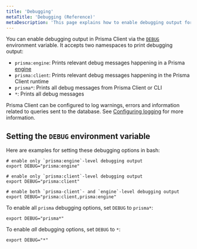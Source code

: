 ```yaml
---
title: 'Debugging'
metaTitle: 'Debugging (Reference)'
metaDescription: 'This page explains how to enable debugging output for Prisma Client by setting the `DEBUG` environment variable.'
---
```


<TopBlock>

You can enable debugging output in Prisma Client via the [`DEBUG`](/reference/api-reference/environment-variables-reference#debug) environment variable. It accepts two namespaces to print debugging output:

- `prisma:engine`: Prints relevant debug messages happening in a Prisma [engine](https://github.com/prisma/prisma-engines/)
- `prisma:client`: Prints relevant debug messages happening in the Prisma Client runtime
- `prisma*`: Prints all debug messages from Prisma Client or CLI
- `*`: Prints all debug messages
  
<Admonition type="info">

Prisma Client can be configured to log warnings, errors and information related to queries sent to the database. See [Configuring logging](./working-with-prismaclient/logging) for more information.

</Admonition>

</TopBlock>

## Setting the `DEBUG` environment variable

Here are examples for setting these debugging options in bash:

```terminal
# enable only `prisma:engine`-level debugging output
export DEBUG="prisma:engine"

# enable only `prisma:client`-level debugging output
export DEBUG="prisma:client"

# enable both `prisma-client`- and `engine`-level debugging output
export DEBUG="prisma:client,prisma:engine"
```

To enable all `prisma` debugging options, set `DEBUG` to `prisma*`:

```terminal
export DEBUG="prisma*"
```

To enable _all_ debugging options, set `DEBUG` to `*`:

```terminal
export DEBUG="*"
```
